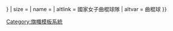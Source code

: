 {{country data {{{1}}}
| flaglink/core
| variant = {{{variant|{{{2|}}}}}}
| size = {{{size|}}}
| name = {{{name|}}}
| altlink = 國家女子曲棍球隊
| altvar = 曲棍球
}}<noinclude>{{documentation}}
[[Category:旗幟模板系統]]
</noinclude>